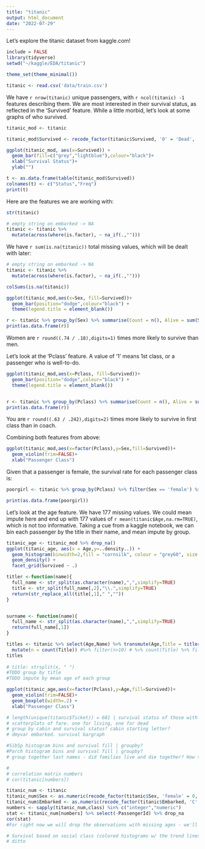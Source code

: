 ```yaml
---
title: "titanic"
output: html_document
date: "2022-07-29"
---
```

Let's explore the titanic dataset from kaggle.com!

```r
include = FALSE
library(tidyverse)
setwd("~/kaggle/EDA/titanic")

theme_set(theme_minimal())
```

```r
titanic <- read.csv('data/train.csv')
```

We have `r nrow(titanic)` unique passengers, with `r ncol(titanic) -1 ` features describing them. We are most interested in their survival status, as reflected in the 'Survived' feature. While a little morbid, let's look at some graphs of who survived.
<br />

```r

titanic_mod <- titanic

titanic_mod$Survived <- recode_factor(titanic$Survived, '0' = 'Dead', '1' = 'Alive')

ggplot(titanic_mod, aes(x=Survived)) +
  geom_bar(fill=c("grey","lightblue"),colour="black")+
  xlab("Survival Status")+
  ylab("")

```
```r
t <- as.data.frame(table(titanic_mod$Survived))
colnames(t) <- c("Status","Freq")
print(t)
```
Here are the features we are working with:

```r
str(titanic)
```
```r
# empty string on embarked -> NA
titanic <- titanic %>%
  mutate(across(where(is.factor), ~ na_if(.,"")))
```

We have `r sum(is.na(titanic))` total missing values, which will be dealt with later:
```r
# empty string on embarked -> NA
titanic <- titanic %>%
  mutate(across(where(is.factor), ~ na_if(.,"")))

colSums(is.na(titanic))
```

```r
ggplot(titanic_mod,aes(x=Sex, fill=Survived))+
  geom_bar(position="dodge",colour="black") +
  theme(legend.title = element_blank())

r <- titanic %>% group_by(Sex) %>% summarise(Count = n(), Alive = sum(Survived),Dead = n() - sum(Survived),Survivalrate = sum(Survived)/n())
print(as.data.frame(r))
```
Women are `r round((.74 / .18),digits=1) ` times more likely to survive than men.

Let's look at the 'Pclass' feature. A value of '1' means 1st class, or a passenger who is well-to-do.

```r
ggplot(titanic_mod,aes(x=Pclass, fill=Survived))+
  geom_bar(position="dodge",colour="black") +
  theme(legend.title = element_blank())


r <- titanic %>% group_by(Pclass) %>% summarise(Count = n(), Alive = sum(Survived),Dead = n() - sum(Survived),Survivalrate = sum(Survived)/n())
print(as.data.frame(r))
```
You are `r round((.63 / .242),digits=2) ` times more likely to survive in first class than in coach.

Combining both features from above:

```r
ggplot(titanic_mod,aes(x=factor(Pclass),y=Sex,fill=Survived))+
  geom_violin(trim=FALSE)+
  xlab("Passenger Class")
```


Given that a passenger is female, the survival rate for each passenger class is:
```r
poorgirl <- titanic %>% group_by(Pclass) %>% filter(Sex == 'female') %>% summarise(Survivalrate = sum(Survived)/n())

print(as.data.frame(poorgirl))

```


Let's look at the age feature. We have 177 missing values. We could mean impute here and end up with 177 values of `r mean(titanic$Age,na.rm=TRUE)`, which is not too informative. Taking a cue from a kaggle notebook, we can bin each passenger by the title in their name, and mean impute by group. 



```r

titanic_age <- titanic_mod %>% drop_na()
ggplot(titanic_age, aes(x = Age,y=..density..)) +
  geom_histogram(binwidth=2,fill = "cornsilk", colour = "grey60", size = .2) +
  geom_density() +
  facet_grid(Survived ~ .)

```

```r

titler <-function(name){
  full_name <- str_split(as.character(name),",",simplify=TRUE)
  title <- str_split(full_name[,2],"\\.",simplify=TRUE)
  return(str_replace_all(title[,1]," ",""))
}


surname <- function(name){
  full_name <- str_split(as.character(name),",",simplify=TRUE)
  return(full_name[,1])
}

titles <- titanic %>% select(Age,Name) %>% transmute(Age,Title = titler(Name)) %>% group_by(Title) %>% 
  mutate(n = count(Title)) #%>% filter(n>10) # %>% count(Title) %>% filter(n>10)
titles
                      
# title: strsplit(x, " ")
#TODO group by title
#TODO impute by mean age of each group
```

```r
ggplot(titanic_age,aes(x=factor(Pclass),y=Age,fill=Survived))+
  geom_violin(trim=FALSE)+
  geom_boxplot(width=.2) +
  xlab("Passenger Class")
```


```r

# length(unique(titanic$Ticket)) = 681 | survival status of those with the same ticket?
# scatterplots of fare. one for living, one for dead
# group by cabin and survival status? cabin starting letter?
# dmyvar embarked. survival bargraph

#SibSp histogram bins and survival fill | groupby?
#Parch histogram bins and survival fill | groupby?
# group together last names - did families live and die together? How to plot?

# 
# correlation matrix numbers
# cor(titanic[numbers])

titanic_num <- titanic
titanic_num$Sex <- as.numeric(recode_factor(titanic$Sex, 'female' = 0, 'male' = 1))
titanic_num$Embarked <- as.numeric(recode_factor(titanic$Embarked, 'C' = 0, 'S' = 1, 'Q' =2))
numbers <- sapply(titanic_num,class) %in% c("integer","numeric")
stat <- titanic_num[numbers] %>% select(-PassengerId) %>% drop_na
cor(stat)
#For right now we will drop the observations with missing ages - we'll come back later and mean impute them.

# Survival based on social class (colored histograms w/ the trend lines?)
# ditto 
```

